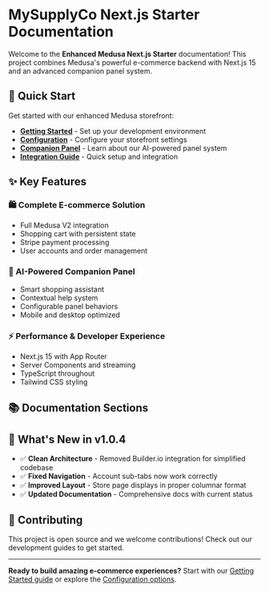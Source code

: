 # MySupplyCo Next.js Starter Documentation

Welcome to the **Enhanced Medusa Next.js Starter** documentation! This project combines Medusa's powerful e-commerce backend with Next.js 15 and an advanced companion panel system.

## 🚀 Quick Start

Get started with our enhanced Medusa storefront:

- **[Getting Started](/getting-started)** - Set up your development environment
- **[Configuration](/configuration)** - Configure your storefront settings  
- **[Companion Panel](/companion-panel)** - Learn about our AI-powered panel system
- **[Integration Guide](/integration)** - Quick setup and integration

## ✨ Key Features

### 🛍️ Complete E-commerce Solution
- Full Medusa V2 integration
- Shopping cart with persistent state
- Stripe payment processing
- User accounts and order management

### 🤖 AI-Powered Companion Panel
- Smart shopping assistant
- Contextual help system
- Configurable panel behaviors
- Mobile and desktop optimized

### ⚡ Performance & Developer Experience
- Next.js 15 with App Router
- Server Components and streaming
- TypeScript throughout
- Tailwind CSS styling

## 📚 Documentation Sections


<Cards>
  <Card title="Getting Started" href="/getting-started" />
  <Card title="Configuration" href="/configuration" />
  <Card title="Companion Panel" href="/companion-panel" />
  <Card title="Components" href="/components" />
  <Card title="Development" href="/development" />
  <Card title="Guides" href="/guides" />
</Cards>

## 🎯 What's New in v1.0.4

- ✅ **Clean Architecture** - Removed Builder.io integration for simplified codebase
- ✅ **Fixed Navigation** - Account sub-tabs now work correctly
- ✅ **Improved Layout** - Store page displays in proper columnar format
- ✅ **Updated Documentation** - Comprehensive docs with current status

## 🤝 Contributing

This project is open source and we welcome contributions! Check out our development guides to get started.

---

**Ready to build amazing e-commerce experiences?** Start with our [Getting Started guide](/getting-started) or explore the [Configuration options](/configuration).
